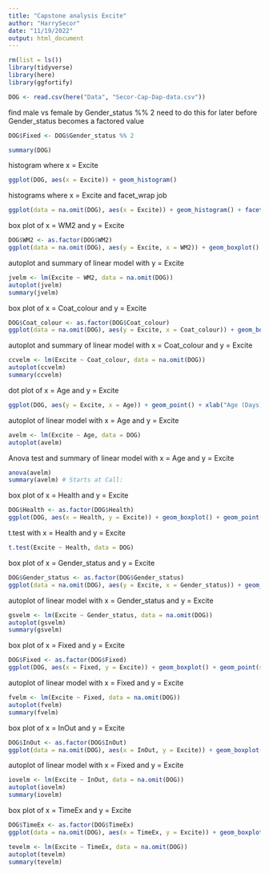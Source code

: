 ```yaml
---
title: "Capstone analysis Excite"
author: "HarrySecor"
date: "11/19/2022"
output: html_document
---
```


```r
rm(list = ls())
library(tidyverse)
library(here)
library(ggfortify)
```

```r
DOG <- read.csv(here("Data", "Secor-Cap-Dap-data.csv"))
```

find male vs female by Gender_status %% 2
need to do this for later before Gender_status becomes a factored value

```r
DOG$Fixed <- DOG$Gender_status %% 2
```

```r
summary(DOG)
```

histogram where x = Excite

```r
ggplot(DOG, aes(x = Excite)) + geom_histogram()
```

histograms where x = Excite and facet_wrap job

```r
ggplot(data = na.omit(DOG), aes(x = Excite)) + geom_histogram() + facet_wrap(~WM2)
```

box plot of x = WM2 and y = Excite

```r
DOG$WM2 <- as.factor(DOG$WM2)
ggplot(data = na.omit(DOG), aes(y = Excite, x = WM2)) + geom_boxplot() + geom_point(size = 4, color = 'lightgrey', alpha = 0.5)
```

autoplot and summary of linear model with y = Excite

```r
jvelm <- lm(Excite ~ WM2, data = na.omit(DOG))
autoplot(jvelm)
summary(jvelm)
```


box plot of x = Coat_colour and y = Excite

```r
DOG$Coat_colour <- as.factor(DOG$Coat_colour)
ggplot(data = na.omit(DOG), aes(y = Excite, x = Coat_colour)) + geom_boxplot() + geom_point(size = 4, color = 'lightgrey', alpha = 0.5)
```

autoplot and summary of linear model with x = Coat_colour and y = Excite

```r
ccvelm <- lm(Excite ~ Coat_colour, data = na.omit(DOG))
autoplot(ccvelm)
summary(ccvelm)
```


dot plot of x = Age and y = Excite

```r
ggplot(DOG, aes(y = Excite, x = Age)) + geom_point() + xlab("Age (Days)")
```

autoplot of linear model with x = Age and y = Excite

```r
avelm <- lm(Excite ~ Age, data = DOG)
autoplot(avelm)
```

Anova test and summary of linear model with x = Age and y = Excite

```r
anova(avelm)
summary(avelm) # Starts at Call:
```

box plot of x = Health and y = Excite

```r
DOG$Health <- as.factor(DOG$Health)
ggplot(DOG, aes(x = Health, y = Excite)) + geom_boxplot() + geom_point(size = 4, color = 'lightgrey', alpha = 0.5)
```

t.test with x = Health and y = Excite

```r
t.test(Excite ~ Health, data = DOG)
```

box plot of x = Gender_status and y = Excite

```r
DOG$Gender_status <- as.factor(DOG$Gender_status)
ggplot(data = na.omit(DOG), aes(y = Excite, x = Gender_status)) + geom_boxplot() + geom_point(size = 4, color = 'lightgrey', alpha = 0.5)
```

autoplot of linear model with x = Gender_status and y = Excite

```r
gsvelm <- lm(Excite ~ Gender_status, data = na.omit(DOG))
autoplot(gsvelm)
summary(gsvelm)
```


box plot of x = Fixed and y = Excite

```r
DOG$Fixed <- as.factor(DOG$Fixed)
ggplot(DOG, aes(x = Fixed, y = Excite)) + geom_boxplot() + geom_point(size = 4, color = 'lightgrey', alpha = 0.5)
```

autoplot of linear model with x = Fixed and y = Excite

```r
fvelm <- lm(Excite ~ Fixed, data = na.omit(DOG))
autoplot(fvelm)
summary(fvelm)
```

box plot of x = InOut and y = Excite

```r
DOG$InOut <- as.factor(DOG$InOut)
ggplot(data = na.omit(DOG), aes(x = InOut, y = Excite)) + geom_boxplot() + geom_point(size = 4, color = 'lightgrey', alpha = 0.5)
```

autoplot of linear model with x = Fixed and y = Excite

```r
iovelm <- lm(Excite ~ InOut, data = na.omit(DOG))
autoplot(iovelm)
summary(iovelm)
```

box plot of x = TimeEx and y = Excite

```r
DOG$TimeEx <- as.factor(DOG$TimeEx)
ggplot(data = na.omit(DOG), aes(x = TimeEx, y = Excite)) + geom_boxplot() + geom_point(size = 4, color = 'lightgrey', alpha = 0.5)
```


```r
tevelm <- lm(Excite ~ TimeEx, data = na.omit(DOG))
autoplot(tevelm)
summary(tevelm)
```


